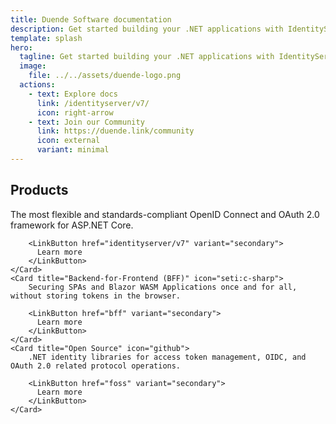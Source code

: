 ```yaml
---
title: Duende Software documentation
description: Get started building your .NET applications with IdentityServer, Backend-for-Frontend (BFF) and our open-source tools.
template: splash
hero:
  tagline: Get started building your .NET applications with IdentityServer, Backend-for-Frontend (BFF) and our open-source tools.
  image:
    file: ../../assets/duende-logo.png
  actions:
    - text: Explore docs
      link: /identityserver/v7/
      icon: right-arrow
    - text: Join our Community
      link: https://duende.link/community
      icon: external
      variant: minimal
---
```



## Products

<CardGrid>
	<Card title="IdentityServer" icon="open-book">
		The most flexible and standards-compliant OpenID Connect and OAuth 2.0 framework for ASP.NET Core.

        <LinkButton href="identityserver/v7" variant="secondary">
          Learn more
        </LinkButton>
	</Card>
	<Card title="Backend-for-Frontend (BFF)" icon="seti:c-sharp">
		Securing SPAs and Blazor WASM Applications once and for all, without storing tokens in the browser.

        <LinkButton href="bff" variant="secondary">
          Learn more
        </LinkButton>
	</Card>
	<Card title="Open Source" icon="github">
		.NET identity libraries for access token management, OIDC, and OAuth 2.0 related protocol operations.

        <LinkButton href="foss" variant="secondary">
          Learn more
        </LinkButton>
	</Card>
</CardGrid>
